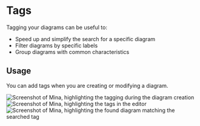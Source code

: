 
# Tags

Tagging your diagrams can be useful to:

- Speed up and simplify the search for a specific diagram
- Filter diagrams by specific labels
- Group diagrams with common characteristics

## Usage

You can add tags when you are creating or modifying a diagram.

<div className="my-5 block md:flex md:flex-wrap items-center justify-center">
  <Image
    src={minaTags1}
    alt="Screenshot of Mina, highlighting the tagging during the diagram creation"
    height={350}
    className="mx-auto my-5 md:mx-5"
  />
  <Image
    src={minaTags2}
    alt="Screenshot of Mina, highlighting the tags in the editor"
    height={350}
    className="mx-auto my-5 md:mx-5"
  />
  <Image
    src={minaTags3}
    alt="Screenshot of Mina, highlighting the found diagram matching the searched tag"
    height={350}
    className="mx-auto my-5 md:mx-5"
  />
</div>
